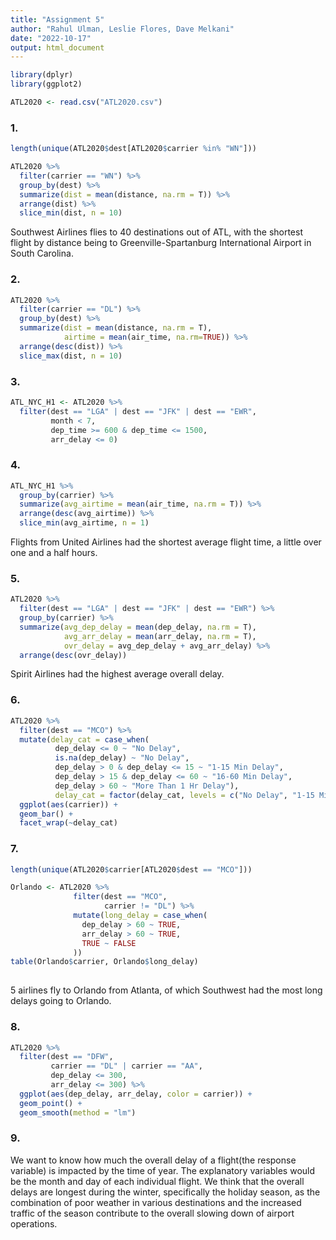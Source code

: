 ```yaml
---
title: "Assignment 5"
author: "Rahul Ulman, Leslie Flores, Dave Melkani"
date: "2022-10-17"
output: html_document
---
```


```r
library(dplyr)
library(ggplot2)
```

```r
ATL2020 <- read.csv("ATL2020.csv")
```

### 1.
```r
length(unique(ATL2020$dest[ATL2020$carrier %in% "WN"]))

ATL2020 %>% 
  filter(carrier == "WN") %>% 
  group_by(dest) %>% 
  summarize(dist = mean(distance, na.rm = T)) %>% 
  arrange(dist) %>% 
  slice_min(dist, n = 10)
```

Southwest Airlines flies to 40 destinations out of ATL, with the shortest flight by distance being to Greenville-Spartanburg International Airport in South Carolina.


### 2.
```r
ATL2020 %>% 
  filter(carrier == "DL") %>% 
  group_by(dest) %>% 
  summarize(dist = mean(distance, na.rm = T),
            airtime = mean(air_time, na.rm=TRUE)) %>% 
  arrange(desc(dist)) %>% 
  slice_max(dist, n = 10)
```


### 3.
```r
ATL_NYC_H1 <- ATL2020 %>% 
  filter(dest == "LGA" | dest == "JFK" | dest == "EWR",
         month < 7,
         dep_time >= 600 & dep_time <= 1500,
         arr_delay <= 0)
```


### 4.
```r
ATL_NYC_H1 %>% 
  group_by(carrier) %>% 
  summarize(avg_airtime = mean(air_time, na.rm = T)) %>% 
  arrange(desc(avg_airtime)) %>% 
  slice_min(avg_airtime, n = 1)
```

Flights from United Airlines had the shortest average flight time, a little over one and a half hours.


### 5.
```r
ATL2020 %>% 
  filter(dest == "LGA" | dest == "JFK" | dest == "EWR") %>% 
  group_by(carrier) %>% 
  summarize(avg_dep_delay = mean(dep_delay, na.rm = T),
            avg_arr_delay = mean(arr_delay, na.rm = T),
            ovr_delay = avg_dep_delay + avg_arr_delay) %>% 
  arrange(desc(ovr_delay))
```

Spirit Airlines had the highest average overall delay.


### 6.
```r
ATL2020 %>% 
  filter(dest == "MCO") %>% 
  mutate(delay_cat = case_when(
          dep_delay <= 0 ~ "No Delay",
          is.na(dep_delay) ~ "No Delay",
          dep_delay > 0 & dep_delay <= 15 ~ "1-15 Min Delay",
          dep_delay > 15 & dep_delay <= 60 ~ "16-60 Min Delay",
          dep_delay > 60 ~ "More Than 1 Hr Delay"),
          delay_cat = factor(delay_cat, levels = c("No Delay", "1-15 Min Delay", "16-60 Min Delay",              "More Than 1 Hr Delay"))) %>% 
  ggplot(aes(carrier)) +
  geom_bar() +
  facet_wrap(~delay_cat)
```

### 7.
```r
length(unique(ATL2020$carrier[ATL2020$dest == "MCO"]))

Orlando <- ATL2020 %>% 
              filter(dest == "MCO",
                     carrier != "DL") %>% 
              mutate(long_delay = case_when(
                dep_delay > 60 ~ TRUE,
                arr_delay > 60 ~ TRUE,
                TRUE ~ FALSE
              ))
table(Orlando$carrier, Orlando$long_delay)
  
```

5 airlines fly to Orlando from Atlanta, of which Southwest had the most long delays going to Orlando.


### 8.
```r
ATL2020 %>% 
  filter(dest == "DFW",
         carrier == "DL" | carrier == "AA",
         dep_delay <= 300,
         arr_delay <= 300) %>% 
  ggplot(aes(dep_delay, arr_delay, color = carrier)) +
  geom_point() +
  geom_smooth(method = "lm")
```


### 9.
We want to know how much the overall delay of a flight(the response variable) is impacted by the time of year. The explanatory variables would be the month and day of each individual flight. We think that the overall delays are longest during the winter, specifically the holiday season, as the combination of poor weather in various destinations and the increased traffic of the season contribute to the overall slowing down of airport operations.